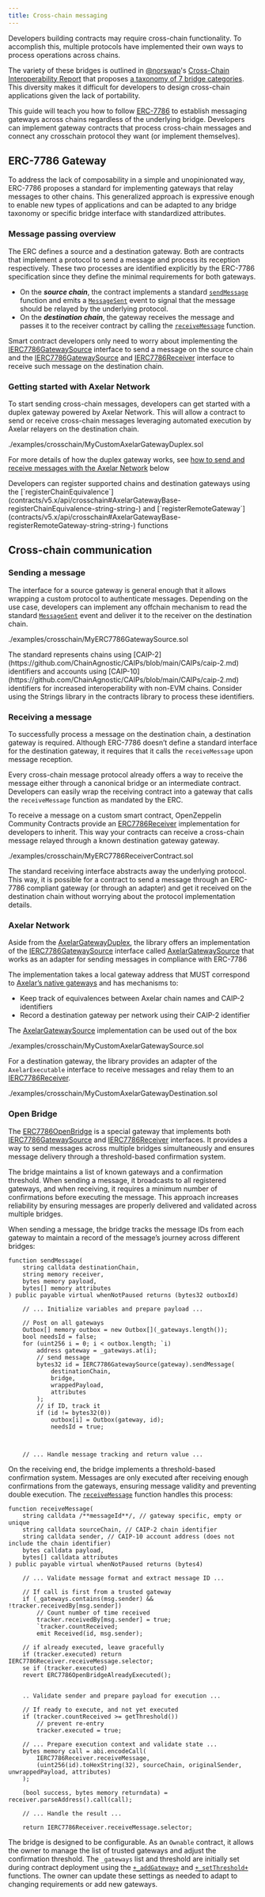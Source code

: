 ```yaml
---
title: Cross-chain messaging
---
```


Developers building contracts may require cross-chain functionality. To accomplish this, multiple protocols have implemented their own ways to process operations across chains.

The variety of these bridges is outlined in [@norswap](https://x.com/norswap)'s [Cross-Chain Interoperability Report](https://github.com/0xFableOrg/xchain/blob/master/README.md) that proposes [a taxonomy of 7 bridge categories](https://github.com/0xFableOrg/xchain/blob/master/README.md#bridge-taxonomy). This diversity makes it difficult for developers to design cross-chain applications given the lack of portability.

This guide will teach you how to follow [ERC-7786](https://eips.ethereum.org/EIPS/eip-7786) to establish messaging gateways across chains regardless of the underlying bridge. Developers can implement gateway contracts that process cross-chain messages and connect any crosschain protocol they want (or implement themselves).

## ERC-7786 Gateway

To address the lack of composability in a simple and unopinionated way, ERC-7786 proposes a standard for implementing gateways that relay messages to other chains. This generalized approach is expressive enough to enable new types of applications and can be adapted to any bridge taxonomy or specific bridge interface with standardized attributes.

### Message passing overview

The ERC defines a source and a destination gateway. Both are contracts that implement a protocol to send a message and process its reception respectively. These two processes are identified explicitly by the ERC-7786 specification since they define the minimal requirements for both gateways.

* On the ***source chain***, the contract implements a standard [`sendMessage`](contracts/v5.x/api/crosschain#AxelarGatewaySource-sendMessage-bytes-bytes-bytes---) function and emits a [`MessageSent`](contracts/v5.x/api/crosschain#AxelarGatewaySource-MessageSent-bytes32-string-string-bytes-bytes---) event to signal that the message should be relayed by the underlying protocol.
* On the ***destination chain***, the gateway receives the message and passes it to the receiver contract by calling the [`receiveMessage`](contracts/v5.x/api/crosschain#ERC7786Receiver-receiveMessage-bytes32-bytes-bytes-) function.

Smart contract developers only need to worry about implementing the [IERC7786GatewaySource](contracts/v5.x/api/crosschain#IERC7786GatewaySource) interface to send a message on the source chain and the [IERC7786GatewaySource](contracts/v5.x/api/crosschain#IERC7786GatewaySource) and [IERC7786Receiver](contracts/v5.x/api/crosschain#IERC7786Receiver) interface to receive such message on the destination chain.

### Getting started with Axelar Network

To start sending cross-chain messages, developers can get started with a duplex gateway powered by Axelar Network. This will allow a contract to send or receive cross-chain messages leveraging automated execution by Axelar relayers on the destination chain.

<include cwd lang='solidity'>./examples/crosschain/MyCustomAxelarGatewayDuplex.sol</include>

For more details of how the duplex gateway works, see [how to send and receive messages with the  Axelar Network](crosschain#axelar_network) below

<Callout>
Developers can register supported chains and destination gateways using the [`registerChainEquivalence`](contracts/v5.x/api/crosschain#AxelarGatewayBase-registerChainEquivalence-string-string-) and [`registerRemoteGateway`](contracts/v5.x/api/crosschain#AxelarGatewayBase-registerRemoteGateway-string-string-) functions
</Callout>

## Cross-chain communication

### Sending a message

The interface for a source gateway is general enough that it allows wrapping a custom protocol to authenticate messages. Depending on the use case, developers can implement any offchain mechanism to read the standard [`MessageSent`](contracts/v5.x/api/crosschain#IERC7786GatewaySource-MessageSent-bytes32-string-string-bytes-bytes---) event and deliver it to the receiver on the destination chain.

<include cwd lang='solidity'>./examples/crosschain/MyERC7786GatewaySource.sol</include>

<Callout>
The standard represents chains using [CAIP-2](https://github.com/ChainAgnostic/CAIPs/blob/main/CAIPs/caip-2.md) identifiers and accounts using [CAIP-10](https://github.com/ChainAgnostic/CAIPs/blob/main/CAIPs/caip-2.md) identifiers for increased interoperability with non-EVM chains. Consider using the Strings library in the contracts library to process these identifiers.
</Callout>

### Receiving a message

To successfully process a message on the destination chain, a destination gateway is required. Although ERC-7786 doesn’t define a standard interface for the destination gateway, it requires that it calls the `receiveMessage` upon message reception.

Every cross-chain message protocol already offers a way to receive the message either through a canonical bridge or an intermediate contract. Developers can easily wrap the receiving contract into a gateway that calls the `receiveMessage` function as mandated by the ERC.

To receive a message on a custom smart contract, OpenZeppelin Community Contracts provide an [ERC7786Receiver](contracts/v5.x/api/crosschain#ERC7786Receiver) implementation for developers to inherit. This way your contracts can receive a cross-chain message relayed through a known destination gateway gateway.

<include cwd lang='solidity'>./examples/crosschain/MyERC7786ReceiverContract.sol</include>

The standard receiving interface abstracts away the underlying protocol. This way, it is possible for a contract to send a message through an ERC-7786 compliant gateway (or through an adapter) and get it received on the destination chain without worrying about the protocol implementation details.

### Axelar Network

Aside from the [AxelarGatewayDuplex](contracts/v5.x/api/crosschain#AxelarGatewayDuplex), the library offers an implementation of the [IERC7786GatewaySource](contracts/v5.x/api/crosschain#IERC7786GatewaySource) interface called [AxelarGatewaySource](contracts/v5.x/api/crosschain#AxelarGatewaySource) that works as an adapter for sending messages in compliance with ERC-7786

The implementation takes a local gateway address that MUST correspond to [Axelar’s native gateways](https://axelarscan.io/resources/chains?type=evm) and has mechanisms to:

* Keep track of equivalences between Axelar chain names and CAIP-2 identifiers
* Record a destination gateway per network using their CAIP-2 identifier

The [AxelarGatewaySource](contracts/v5.x/api/crosschain#AxelarGatewaySource) implementation can be used out of the box

<include cwd lang='solidity'>./examples/crosschain/MyCustomAxelarGatewaySource.sol</include>

For a destination gateway, the library provides an adapter of the `AxelarExecutable` interface to receive messages and relay them to an [IERC7786Receiver](contracts/v5.x/api/crosschain#IERC7786Receiver).

<include cwd lang='solidity'>./examples/crosschain/MyCustomAxelarGatewayDestination.sol</include>

### Open Bridge

The [ERC7786OpenBridge](contracts/v5.x/api/crosschain#ERC7786OpenBridge) is a special gateway that implements both [IERC7786GatewaySource](contracts/v5.x/api/crosschain#IERC7786GatewaySource) and [IERC7786Receiver](contracts/v5.x/api/crosschain#IERC7786Receiver) interfaces. It provides a way to send messages across multiple bridges simultaneously and ensures message delivery through a threshold-based confirmation system.

The bridge maintains a list of known  gateways and a confirmation threshold. When sending a message, it broadcasts to all registered gateways, and when receiving, it requires a minimum number of confirmations before executing the message. This approach increases reliability by ensuring messages are properly delivered and validated across multiple bridges.

When sending a message, the bridge tracks the message IDs from each gateway to maintain a record of the message’s journey across different bridges:

```solidity
function sendMessage(
    string calldata destinationChain,
    string memory receiver,
    bytes memory payload,
    bytes[] memory attributes
) public payable virtual whenNotPaused returns (bytes32 outboxId)

    // ... Initialize variables and prepare payload ...

    // Post on all gateways
    Outbox[] memory outbox = new Outbox[](_gateways.length());
    bool needsId = false;
    for (uint256 i = 0; i < outbox.length; `i)
        address gateway = _gateways.at(i);
        // send message
        bytes32 id = IERC7786GatewaySource(gateway).sendMessage(
            destinationChain,
            bridge,
            wrappedPayload,
            attributes
        );
        // if ID, track it
        if (id != bytes32(0))
            outbox[i] = Outbox(gateway, id);
            needsId = true;



    // ... Handle message tracking and return value ...

```

On the receiving end, the bridge implements a threshold-based confirmation system. Messages are only executed after receiving enough confirmations from the gateways, ensuring message validity and preventing double execution. The [`receiveMessage`](contracts/v5.x/api/crosschain#ERC7786OpenBridge-receiveMessage-string-string-string-bytes-bytes---) function handles this process:

```solidity
function receiveMessage(
    string calldata /**messageId**/, // gateway specific, empty or unique
    string calldata sourceChain, // CAIP-2 chain identifier
    string calldata sender, // CAIP-10 account address (does not include the chain identifier)
    bytes calldata payload,
    bytes[] calldata attributes
) public payable virtual whenNotPaused returns (bytes4)

    // ... Validate message format and extract message ID ...

    // If call is first from a trusted gateway
    if (_gateways.contains(msg.sender) && !tracker.receivedBy[msg.sender])
        // Count number of time received
        tracker.receivedBy[msg.sender] = true;
        `tracker.countReceived;
        emit Received(id, msg.sender);

    // if already executed, leave gracefully
    if (tracker.executed) return IERC7786Receiver.receiveMessage.selector;
    se if (tracker.executed)
    revert ERC7786OpenBridgeAlreadyExecuted();


    .. Validate sender and prepare payload for execution ...

    // If ready to execute, and not yet executed
    if (tracker.countReceived >= getThreshold())
        // prevent re-entry
        tracker.executed = true;

    // ... Prepare execution context and validate state ...
    bytes memory call = abi.encodeCall(
        IERC7786Receiver.receiveMessage,
        (uint256(id).toHexString(32), sourceChain, originalSender, unwrappedPayload, attributes)
    );

    (bool success, bytes memory returndata) = receiver.parseAddress().call(call);

    // ... Handle the result ...

    return IERC7786Receiver.receiveMessage.selector;

```

The bridge is designed to be configurable. As an `Ownable` contract, it allows the owner to manage the list of trusted gateways and adjust the confirmation threshold. The `_gateways` list and threshold are initially set during contract deployment using the [`+_addGateway+`](contracts/v5.x/api/crosschain#ERC7786OpenBridge-_addGateway-address-) and [`+_setThreshold+`](contracts/v5.x/api/crosschain#ERC7786OpenBridge-_setThreshold-uint8-) functions. The owner can update these settings as needed to adapt to changing requirements or add new gateways.
